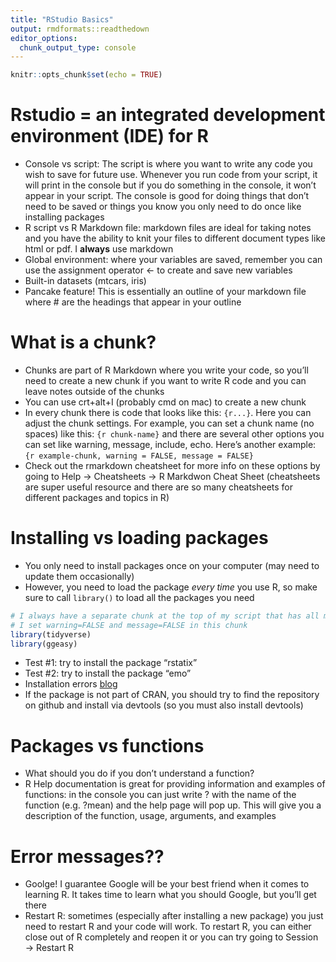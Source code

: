 ```yaml
---
title: "RStudio Basics"
output: rmdformats::readthedown
editor_options: 
  chunk_output_type: console
---
```


```r
knitr::opts_chunk$set(echo = TRUE)
```

# Rstudio = an integrated development environment (IDE) for R
  - Console vs script: The script is where you want to write any code you wish to save for future use. Whenever you run code from your script, it will print in the console but if you do something in the console, it won't appear in your script. The console is good for doing things that don't need to be saved or things you know you only need to do once like installing packages
  - R script vs R Markdown file: markdown files are ideal for taking notes and you have the ability to knit your files to different document types like html or pdf. I **always** use markdown
  - Global environment: where your variables are saved, remember you can use the assignment operator <- to create and save new variables
  - Built-in datasets (mtcars, iris)
  - Pancake feature! This is essentially an outline of your markdown file where # are the headings that appear in your outline

# What is a chunk?
- Chunks are part of R Markdown where you write your code, so you'll need to create a new chunk if you want to write R code and you can leave notes outside of the chunks
- You can use crt+alt+I (probably cmd on mac) to create a new chunk 
- In every chunk there is code that looks like this: `{r...}`. Here you can adjust the chunk settings. For example, you can set a chunk name (no spaces) like this: `{r chunk-name}` and there are several other options you can set like warning, message, include, echo. Here's another example: `{r example-chunk, warning = FALSE, message = FALSE}` 
- Check out the rmarkdown cheatsheet for more info on these options by going to Help &rarr; Cheatsheets &rarr; R Markdwon Cheat Sheet (cheatsheets are super useful resource and there are so many cheatsheets for different packages and topics in R)

# Installing vs loading packages
  - You only need to install packages once on your computer (may need to update them occasionally)
  - However, you need to load the package *every time* you use R, so make sure to call `library()` to load all the packages you need
  
```r
# I always have a separate chunk at the top of my script that has all my libraries I need to load in
# I set warning=FALSE and message=FALSE in this chunk
library(tidyverse)
library(ggeasy)
```
  
  - Test #1: try to install the package "rstatix"
  - Test #2: try to install the package "emo"
  - Installation errors [blog](https://www.littlemissdata.com/blog/r-package-install)
  - If the package is not part of CRAN, you should try to find the repository on github and install via devtools (so you must also install devtools)

# Packages vs functions
  - What should you do if you don't understand a function?
  - R Help documentation is great for providing information and examples of functions: in the console you can just write ? with the name of the function (e.g. ?mean) and the help page will pop up. This will give you a description of the function, usage, arguments, and examples
  
# Error messages??
  - Goolge! I guarantee Google will be your best friend when it comes to learning R. It takes time to learn what you should Google, but you'll get there
  - Restart R: sometimes (especially after installing a new package) you just need to restart R and your code will work. To restart R, you can either close out of R completely and reopen it or you can try going to Session &rarr; Restart R
  
 